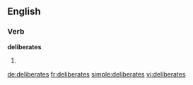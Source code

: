 
==English==

===Verb===
'''deliberates'''

# {{third-person singular of|[[deliberate]]}}

[[de:deliberates]]
[[fr:deliberates]]
[[simple:deliberates]]
[[vi:deliberates]]